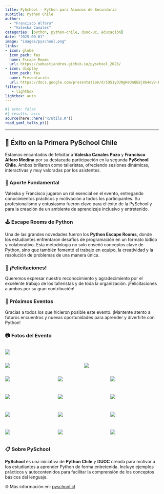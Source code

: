 ```yaml
---
title: PySchool - Python para Alumnos de Secundaria
subtitle: Python Chile 
author: 
  - "Francisco Alfaro"
  - "Valeska Canales"
categories: [python, python-chile, duoc-uc, educación]
date: "2025-09-01"
image: "images/pyschool.png"
links:
- icon: globe
  icon_pack: fas
  name: Escape Rooms
  url: https://sebastiandres.github.io/pyschool_2025/
- icon: display
  icon_pack: fas
  name: Presentación
  url: https://docs.google.com/presentation/d/1QS1yDJ9gHeOnQBBj8G4eVv-Pq3zgmG-_9nffE51XwO8/edit?usp=sharing
filters:
   - lightbox
lightbox: auto
---
```


```r
#| echo: false
#| results: asis
source(here::here("R/utils.R"))
read_yaml_talks_pt()
```

------------------------------------------------------------------------


## 🎉 Éxito en la Primera PySchool Chile

Estamos encantados de felicitar a **Valeska Canales Pozo** y **Francisco Alfaro Medina** por su destacada participación en la segunda **PySchool Chile**. Ambos brillaron como talleristas, ofreciendo sesiones dinámicas, interactivas y muy valoradas por los asistentes.

### 🌟 Aporte Fundamental

Valeska y Francisco jugaron un rol esencial en el evento, entregando conocimientos prácticos y motivación a todos los participantes. Su profesionalismo y entusiasmo fueron clave para el éxito de la PySchool y para la creación de un ambiente de aprendizaje inclusivo y entretenido.

### 🕹️ Escape Rooms de Python

Una de las grandes novedades fueron los **Python Escape Rooms**, donde los estudiantes enfrentaron desafíos de programación en un formato lúdico y colaborativo. Esta metodología no solo enseñó conceptos clave de Python, sino que también fomentó el trabajo en equipo, la creatividad y la resolución de problemas de una manera única.


### 👏 ¡Felicitaciones!

Queremos expresar nuestro reconocimiento y agradecimiento por el excelente trabajo de los talleristas y de toda la organización. ¡Felicitaciones a ambos por su gran contribución!

### 📅 Próximos Eventos

Gracias a todos los que hicieron posible este evento. ¡Mantente atento a futuros encuentros y nuevas oportunidades para aprender y divertirte con Python!

### 📷 Fotos del Evento

::: {style="display: grid; grid-template-columns: repeat(1, 1fr); grid-gap: 1em;"}
![](images/img_01.jpeg){group="my-gallery"}
:::

::: {style="display: grid; grid-template-columns: repeat(2, 1fr); grid-gap: 1em;"}
![](images/img_02.jpeg){group="my-gallery"}

![](images/img_03.jpeg){group="my-gallery"}
:::


::: {style="display: grid; grid-template-columns: repeat(3, 1fr); grid-gap: 1em;"}
![](images/img_14.jpeg){group="my-gallery"}

![](images/img_09.jpeg){group="my-gallery"}

![](images/img_15.jpeg){group="my-gallery"}

![](images/img_13.jpeg){group="my-gallery"}

![](images/img_16.jpeg){group="my-gallery"}

![](images/img_10.jpeg){group="my-gallery"}

![](images/img_04.jpeg){group="my-gallery"}

![](images/img_06.jpeg){group="my-gallery"}

![](images/img_12.jpeg){group="my-gallery"}

![](images/img_08.jpeg){group="my-gallery"}

![](images/img_07.jpeg){group="my-gallery"}

![](images/img_11.jpeg){group="my-gallery"}
:::

### 📋 Sobre PySchool

**PySchool** es una iniciativa de **Python Chile** y **DUOC** creada para motivar a los estudiantes a aprender Python de forma entretenida. Incluye ejemplos prácticos y autocontenidos para facilitar la comprensión de los conceptos básicos del lenguaje.

🌐 Más información en: [pyschool.cl](https://pyschool.cl/)
